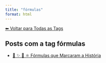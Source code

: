 ```yaml
---
title: "fórmulas"
format: html
---
```


[⬅ Voltar para Todas as Tags](../tags.qmd)

## Posts com a tag **fórmulas**

- [📘 ✨ 🧮 ⚛️ Fórmulas que Marcaram a História](/posts/matematica/equacoes-historicas.html)
